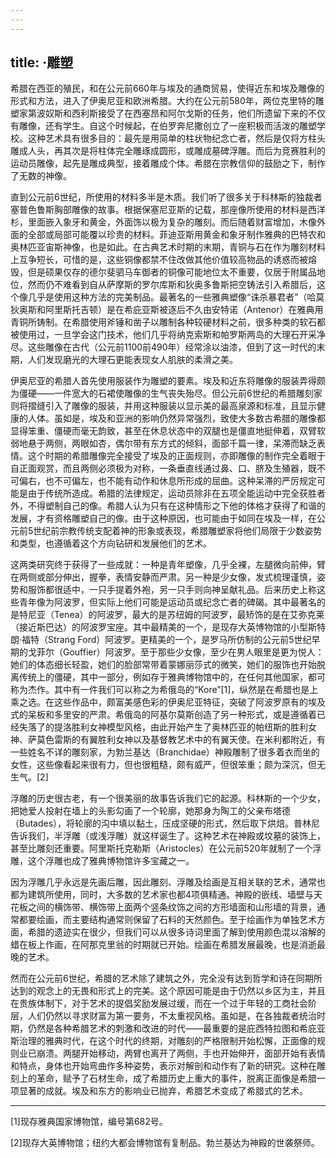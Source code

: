 ```yaml
---
---
---
```

title: ·雕塑
---




希腊在西亚的殖民，和在公元前660年与埃及的通商贸易，使得近东和埃及雕像的形式和方法，进入了伊奥尼亚和欧洲希腊。大约在公元前580年，两位克里特的雕塑家第波奴斯和西利斯接受了在西塞昂和阿尔戈斯的任务，他们所遗留下来的不仅有雕像，还有学生。自这个时候起，在伯罗奔尼撒创立了一座积极而活泼的雕塑学校。这种艺术具有很多目的：最先是用简单的柱状物纪念亡者，然后是仅将方柱头雕成人头，再其次是将柱体完全雕琢成圆形，或雕成墓碑浮雕。而后为竞赛胜利的运动员雕像，起先是雕成典型，接着雕成个体。希腊在宗教信仰的鼓励之下，制作了无数的神像。

直到公元前6世纪，所使用的材料多半是木质。我们听了很多关于科林斯的独裁者塞普色鲁斯胸部雕像的故事。根据保塞尼亚斯的记载，那座像所使用的材料是西洋杉，里面嵌入象牙和黄金，外面饰以极为复杂的雕刻。而后随着财富增加，木像外面的全部或局部可能覆以珍贵的材料。菲迪亚斯用黄金和象牙制作雅典的巴特农和奥林匹亚宙斯神像，也是如此。在古典艺术时期的末期，青铜与石在作为雕刻材料上互争短长，可惜的是，这些铜像都禁不住改做其他价值较高物品的诱惑而被熔毁，但是硕果仅存的德尔斐驷马车御者的铜像可能地位太不重要，仅居于附属品地位，然而仍不难看到自从萨摩斯的罗尔库斯和狄奥多鲁斯把空铸法引入希腊后，这个像几乎是使用这种方法的完美制品。最著名的一些雅典塑像“诛杀暴君者”（哈莫狄奥斯和阿里斯托吉顿）是在希庇亚斯被逐后不久由安特诺（Antenor）在雅典用青铜所铸制。在希腊使用斧锤和凿子以雕制各种较硬材料之前，很多种类的软石都被使用过，一旦学会这门技术，他们几乎将纳克索斯和帕罗斯两岛的大理石开采净尽。这些雕像在古代（公元前1100前490年）经常涂以油漆，但到了这一时代的末期，人们发现磨光的大理石更能表现女人肌肤的柔滑之美。

伊奥尼亚的希腊人首先使用服装作为雕塑的要素。埃及和近东将雕像的服装弄得颇为僵硬——一件宽大的石裙使雕像的生气丧失殆尽。但公元前6世纪的希腊雕刻家则将摺缝引入了雕像的服装，并用这种服装以显示美的最高泉源和标准，且显示健康的人体。虽如是，埃及和亚洲的影响仍然异常强烈，致使大多数古希腊的雕像都显得笨重、僵硬而毫无韵致，甚至在休息状态中的双腿也是僵直地挺伸着，双臂软弱地悬于两侧，两眼如杏，偶尔带有东方式的倾斜，面部千篇一律，呆滞而缺乏表情。这个时期的希腊雕像完全接受了埃及的正面规则，亦即雕像的制作完全着眼于自正面观赏，而且两侧必须极为对称，一条垂直线通过鼻、口、脐及生殖器，既不可偏右，也不可偏左，也不能有动作和休息所形成的屈曲。这种呆滞的严厉规定可能是由于传统所造成。希腊的法律规定，运动员除非在五项全能运动中完全获胜者外，不得塑制自己的像。希腊人认为只有在这种情形之下他的体格才获得了和谐的发展，才有资格雕塑自己的像。由于这种原因，也可能由于如同在埃及一样，在公元前5世纪前宗教传统支配着神的形象或表现，希腊雕塑家将他们局限于少数姿势和类型，也遵循着这个方向钻研和发展他们的艺术。

这两类研究终于获得了一些成就：一种是青年塑像，几乎全裸，左腿微向前伸，臂在两侧或部分伸出，握拳，表情安静而严肃。另一种是少女像，发式梳理谨慎，姿势和服饰都很适中，一只手提着外袍，另一只手则向神呈献礼品。后来历史上称这些青年像为阿波罗，但实际上他们可能是运动员或纪念亡者的碑碣。其中最著名的是特尼亚（Tenea）的阿波罗，最大的是苏纽姆的阿波罗，最矫饰的是在艾弥克莱（接近斯巴达）的阿波罗宝座。其中最精美的一个，是现存大英博物馆的小型斯特朗·福特（Strang Ford）阿波罗。更精美的一个，是罗马所仿制的公元前5世纪早期的戈菲尔（Gouffier）阿波罗。至于那些少女像，至少在男人眼里是更为悦人：她们的体态细长轻盈，她们的脸部常带着蒙娜丽莎式的微笑，她们的服饰也开始脱离传统上的僵硬，其中一部分，例如存于雅典博物馆中的，在任何其他国家，都可称为杰作。其中有一件我们可以称之为希俄岛的“Kore”[1]，纵然是在希腊也是上乘之选。在这些作品中，颇富美感色彩的伊奥尼亚特征，突破了阿波罗原有的埃及式的呆板和多里安的严肃。希俄岛的阿基尔莫斯创造了另一种形式，或是遵循着已经失落了的提洛胜利女神模型风格，由此开始产生了奥林匹亚的帕纽斯的胜利女神、萨莫色雷斯的有翼胜利女神以及基督教艺术中的有翼天使。在米利都附近，有一些姓名不详的雕刻家，为勃兰基达（Branchidae）神殿雕制了很多着衣而坐的女性，这些像看起来很有力，但也很粗糙，颇有威严，但很笨重；颇为深沉，但无生气。[2]

浮雕的历史很古老，有一个很美丽的故事告诉我们它的起源。科林斯的一个少女，把她爱人投射在墙上的头影勾画了一个轮廓，她那身为陶工的父亲布塔德（Butades），将轮廓的沟中填以黏土，压成坚硬的形式，然后取下烘焙。普林尼告诉我们，半浮雕（或浅浮雕）就这样诞生了。这种艺术在神殿或坟墓的装饰上，甚至比雕刻还重要。阿里斯托克勒斯（Aristocles）在公元前520年就制了一个浮雕，这个浮雕也成了雅典博物馆许多宝藏之一。

因为浮雕几乎永远是先画后雕，因此雕刻、浮雕及绘画是互相关联的艺术，通常也都为建筑所使用，同时，大多数的艺术家也都4项俱精通。神殿的嵌线、墙壁与天花板之间的横饰带、横饰带上面两个竖条纹饰之间的方形墙面和山形墙的背景，通常都要绘画，而主要结构通常则保留了石料的天然颜色。至于绘画作为单独艺术方面，希腊的遗迹实在很少，但我们可以从很多诗词里面了解到使用颜色混以溶解的蜡在板上作画，在阿那克里翁的时期就已开始。绘画在希腊发展最晚，也是消逝最晚的艺术。

然而在公元前6世纪，希腊的艺术除了建筑之外，完全没有达到哲学和诗在同期所达到的观念上的无畏和形式上的完美。这个原因可能是由于仍然以乡区为主，并且在贵族体制下，对于艺术的提倡奖励发展过缓，而在一个过于年轻的工商社会阶层，人们仍然以寻求财富为第一要务，不太重视风格。虽如是，在各独裁者统治时期，仍然是各种希腊艺术的刺激和改进的时代——最重要的是庇西特拉图和希庇亚斯治理的雅典时代，在这个时代的终期，对雕刻的严格限制开始松懈，正面像的规则业已崩溃。两腿开始移动，两臂也离开了两侧，手也开始伸开，面部开始有表情和特点，身体也开始弯曲作多种姿势，表示对解剖和动作有了新的研究。这种在雕刻上的革命，赋予了石材生命，成了希腊历史上重大的事件，脱离正面像是希腊一项显著的成就。埃及和东方的影响业已抛弃，希腊艺术变成了希腊式的艺术。



* * *



[1]现存雅典国家博物馆，编号第682号。

[2]现存大英博物馆；纽约大都会博物馆有复制品。勃兰基达为神殿的世袭祭师。